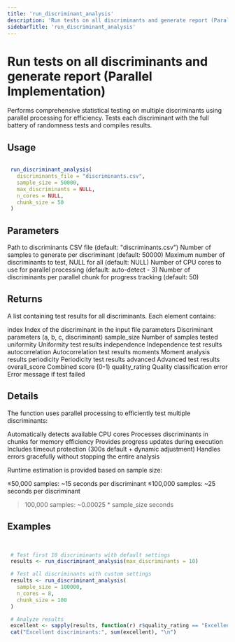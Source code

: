 ```yaml
---
title: 'run_discriminant_analysis'
description: 'Run tests on all discriminants and generate report (Parallel Implementation)'
sidebarTitle: 'run_discriminant_analysis'
---
```


# Run tests on all discriminants and generate report (Parallel Implementation)


 Performs comprehensive statistical testing on multiple discriminants using
 parallel processing for efficiency. Tests each discriminant with the full
 battery of randomness tests and compiles results.


## Usage

```r

 run_discriminant_analysis(
   discriminants_file = "discriminants.csv",
   sample_size = 50000,
   max_discriminants = NULL,
   n_cores = NULL,
   chunk_size = 50
 )

```

## Parameters

<ParamField body="discriminants_file" type="any">
  Path to discriminants CSV file (default: "discriminants.csv")
</ParamField>
<ParamField body="sample_size" type="any">
  Number of samples to generate per discriminant (default: 50000)
</ParamField>
<ParamField body="max_discriminants" type="any">
  Maximum number of discriminants to test, NULL for all (default: NULL)
</ParamField>
<ParamField body="n_cores" type="any">
  Number of CPU cores to use for parallel processing (default: auto-detect - 3)
</ParamField>
<ParamField body="chunk_size" type="any">
  Number of discriminants per parallel chunk for progress tracking (default: 50)
</ParamField>

## Returns


 A list containing test results for all discriminants. Each element contains:

 index Index of the discriminant in the input file
 parameters Discriminant parameters (a, b, c, discriminant)
 sample_size Number of samples tested
 uniformity Uniformity test results
 independence Independence test results
 autocorrelation Autocorrelation test results
 moments Moment analysis results
 periodicity Periodicity test results
 advanced Advanced test results
 overall_score Combined score (0-1)
 quality_rating Quality classification
 error Error message if test failed



## Details


 The function uses parallel processing to efficiently test multiple discriminants:

  Automatically detects available CPU cores
  Processes discriminants in chunks for memory efficiency
  Provides progress updates during execution
  Includes timeout protection (300s default + dynamic adjustment)
  Handles errors gracefully without stopping the entire analysis


 Runtime estimation is provided based on sample size:

  ≤50,000 samples: ~15 seconds per discriminant
  ≤100,000 samples: ~25 seconds per discriminant
  >100,000 samples: ~0.00025 * sample_size seconds



## Examples

```r


 # Test first 10 discriminants with default settings
 results <- run_discriminant_analysis(max_discriminants = 10)

 # Test all discriminants with custom settings
 results <- run_discriminant_analysis(
   sample_size = 100000,
   n_cores = 8,
   chunk_size = 100
 )

 # Analyze results
 excellent <- sapply(results, function(r) r$quality_rating == "Excellent")
 cat("Excellent discriminants:", sum(excellent), "\n")


```
